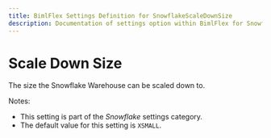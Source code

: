 ---
title: BimlFlex Settings Definition for SnowflakeScaleDownSize
description: Documentation of settings option within BimlFlex for SnowflakeScaleDownSize
---
<head>
  <meta name="varigenceProduct" content="BimlFlex"></meta>
  <meta name="varigenceArticleType" content="Reference"></meta>
</head>


# Scale Down Size

The size the Snowflake Warehouse can be scaled down to.

Notes:

* This setting is part of the *Snowflake* settings category.
* The default value for this setting is `XSMALL`.
